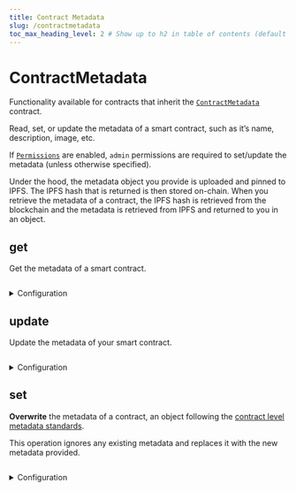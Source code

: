 ```yaml
---
title: Contract Metadata
slug: /contractmetadata
toc_max_heading_level: 2 # Show up to h2 in table of contents (default is up to h3)
---
```


# ContractMetadata

Functionality available for contracts that inherit the [`ContractMetadata`](/contracts/ContractMetadata) contract.

Read, set, or update the metadata of a smart contract, such as it&rsquo;s name, description, image, etc.

If [`Permissions`](/typescript/sdk.permissions) are enabled, `admin` permissions are required to set/update the metadata (unless otherwise specified).

Under the hood, the metadata object you provide is uploaded and pinned to IPFS. The IPFS hash that is returned is then stored on-chain.
When you retrieve the metadata of a contract, the IPFS hash is retrieved from the blockchain and the metadata is retrieved from IPFS
and returned to you in an object.

## get

Get the metadata of a smart contract.

```csharp

```

<details>
<summary>Configuration</summary>
<div>

### Return Value

While the actual return type is `any`, you can expect an object containing
properties that follow the
[contract level metadata standards](https://docs.opensea.io/docs/contract-level-metadata), outlined below:

```csharp

```

</div>
</details>

## update

Update the metadata of your smart contract.

```csharp

```

<details>
  <summary>Configuration</summary>
  <div>

#### metadata

Provide an object containing the metadata of your smart contract following the
[contract level metadata standards](https://docs.opensea.io/docs/contract-level-metadata).

New properties will be added, and existing properties will be overwritten.
If you do not provide a new value for a previously set property, it will remain unchanged.

Below are the properties you can define on your smart contract.

```csharp

```

</div>
</details>

## set

**Overwrite** the metadata of a contract, an object following the
[contract level metadata standards](https://docs.opensea.io/docs/contract-level-metadata).

This operation ignores any existing metadata and replaces it with the new metadata provided.

```csharp

```

<details>
  <summary>Configuration</summary>
  <div>

#### metadata

Provide an object containing the metadata of your smart contract following the
[contract level metadata standards](https://docs.opensea.io/docs/contract-level-metadata).

```csharp

```

</div>
</details>
